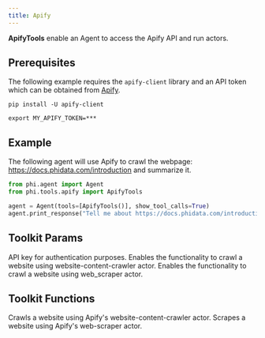 ```yaml
---
title: Apify
---
```


**ApifyTools** enable an Agent to access the Apify API and run actors.

## Prerequisites

The following example requires the `apify-client` library and an API token which can be obtained from [Apify](https://apify.com/).

```shell
pip install -U apify-client
```

```shell
export MY_APIFY_TOKEN=***
```

## Example

The following agent will use Apify to crawl the webpage: https://docs.phidata.com/introduction and summarize it.

```python cookbook/tools/apify_tools.py
from phi.agent import Agent
from phi.tools.apify import ApifyTools

agent = Agent(tools=[ApifyTools()], show_tool_calls=True)
agent.print_response("Tell me about https://docs.phidata.com/introduction", markdown=True)
```

## Toolkit Params

<ResponseField name="api_key" type="str">
  API key for authentication purposes.
</ResponseField>
<ResponseField name="website_content_crawler" type="bool" default="True">
  Enables the functionality to crawl a website using website-content-crawler
  actor.
</ResponseField>
<ResponseField name="web_scraper" type="bool" default="False">
  Enables the functionality to crawl a website using web_scraper actor.
</ResponseField>

## Toolkit Functions

<ResponseField name="website_content_crawler">
  Crawls a website using Apify's website-content-crawler actor.
</ResponseField>
<ResponseField name="web_scrapper">
  Scrapes a website using Apify's web-scraper actor.
</ResponseField>
